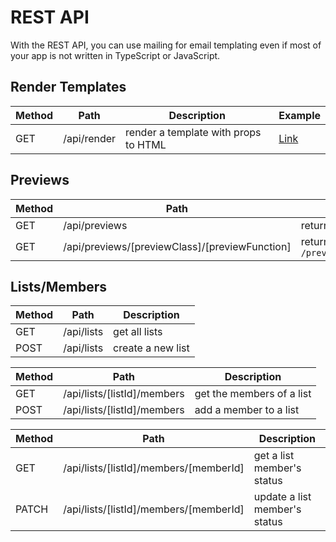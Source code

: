 # REST API

With the REST API, you can use mailing for email templating even if most of your app is not written in TypeScript or JavaScript.

## Render Templates

| Method | Path        | Description                          | <div style={{width:40}}>Example</div>                                                                        |
| ------ | ----------- | ------------------------------------ | ------------------------------------------------------------------------------------------------------------ |
| GET    | /api/render | render a template with props to HTML | [Link](https://demo.mailing.run/api/render?templateName=AccountCreated&props=%7B%22name%22%3A%22peter%22%7D) |

## Previews

| Method | Path                                           | Description                                                                            | <div style={{width:40}}>Example</div>                                       |
| ------ | ---------------------------------------------- | -------------------------------------------------------------------------------------- | --------------------------------------------------------------------------- |
| GET    | /api/previews                                  | returns the list of previews                                                           | [Link](https://demo.mailing.run/api/previews)                               |
| GET    | /api/previews/[previewClass]/[previewFunction] | returns the rendered preview and data for `/previews/[previewClass]/[previewFunction]` | [Link](https://demo.mailing.run/api/previews/AccountCreated/accountCreated) |

## Lists/Members

| <div style={{width:20}}>Method</div> | Path       | Description       |
| ------------------------------------ | ---------- | ----------------- |
| GET                                  | /api/lists | get all lists     |
| POST                                 | /api/lists | create a new list |

| <div style={{width:20}}>Method</div> | Path                        | Description               |
| ------------------------------------ | --------------------------- | ------------------------- |
| GET                                  | /api/lists/[listId]/members | get the members of a list |
| POST                                 | /api/lists/[listId]/members | add a member to a list    |

| <div style={{width:20}}>Method</div> | Path                                   | Description                   |
| ------------------------------------ | -------------------------------------- | ----------------------------- |
| GET                                  | /api/lists/[listId]/members/[memberId] | get a list member's status    |
| PATCH                                | /api/lists/[listId]/members/[memberId] | update a list member's status |
